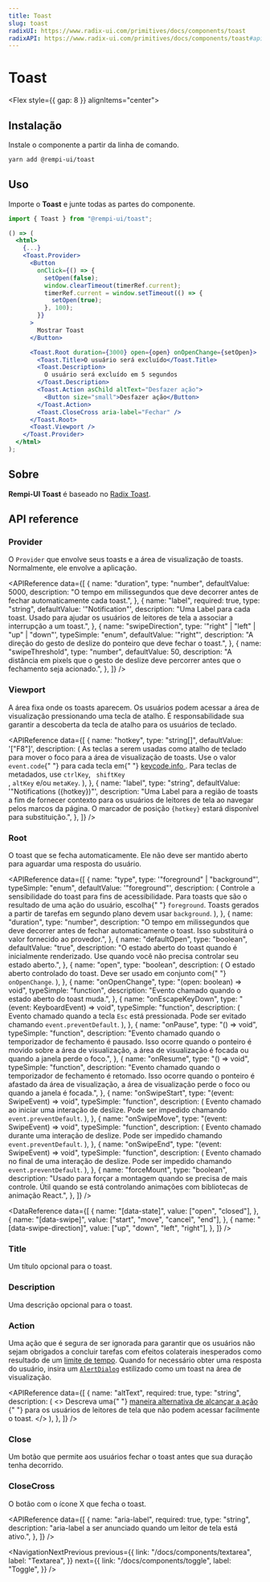 ```yaml
---
title: Toast
slug: toast
radixUI: https://www.radix-ui.com/primitives/docs/components/toast
radixAPI: https://www.radix-ui.com/primitives/docs/components/toast#api-reference
---
```


# Toast

<Description text="Uma mensagem sucinta que é exibida temporariamente." />

<Flex style={{ gap: 8 }} alignItems="center">
  <RadixUI href="https://www.radix-ui.com/primitives/docs/components/toast" />
  <RadixAPI href="https://www.radix-ui.com/primitives/docs/components/toast#api-reference" />
  <SelectVersion />
</Flex>

<PreviewComponent name="toast" />

## Instalação

Instale o componente a partir da linha de comando.

```bash
yarn add @rempi-ui/toast
```

## Uso

Importe o <strong>Toast</strong> e junte todas as partes do componente.

```jsx
import { Toast } from "@rempi-ui/toast";

() => (
  <html>
    {...}
    <Toast.Provider>
      <Button
        onClick={() => {
          setOpen(false);
          window.clearTimeout(timerRef.current);
          timerRef.current = window.setTimeout(() => {
            setOpen(true);
          }, 100);
        }}
      >
        Mostrar Toast
      </Button>

      <Toast.Root duration={3000} open={open} onOpenChange={setOpen}>
        <Toast.Title>O usuário será excluído</Toast.Title>
        <Toast.Description>
          O usuário será excluído em 5 segundos
        </Toast.Description>
        <Toast.Action asChild altText="Desfazer ação">
          <Button size="small">Desfazer ação</Button>
        </Toast.Action>
        <Toast.CloseCross aria-label="Fechar" />
      </Toast.Root>
      <Toast.Viewport />
    </Toast.Provider>
  </html>
);
```

## Sobre

<strong>Rempi-UI Toast</strong> é baseado no [Radix Toast](https://www.radix-ui.com/primitives/docs/components/toast).

## API reference

### Provider

O `Provider` que envolve seus toasts e a área de visualização de toasts. Normalmente, ele envolve a aplicação.

<MoreInfo
  componentName="Radix Toast Provider"
  componentLink="https://www.radix-ui.com/primitives/docs/components/toast#portal"
/>

<APIReference
  data={[
    {
      name: "duration",
      type: "number",
      defaultValue: 5000,
      description:
        "O tempo em milissegundos que deve decorrer antes de fechar automaticamente cada toast.",
    },
    {
      name: "label",
      required: true,
      type: "string",
      defaultValue: '"Notification"',
      description:
        "Uma Label para cada toast. Usado para ajudar os usuários de leitores de tela a associar a interrupção a um toast.",
    },
    {
      name: "swipeDirection",
      type: '"right" | "left" | "up" | "down"',
      typeSimple: "enum",
      defaultValue: '"right"',
      description:
        "A direção do gesto de deslize do ponteiro que deve fechar o toast.",
    },
    {
      name: "swipeThreshold",
      type: "number",
      defaultValue: 50,
      description:
        "A distância em pixels que o gesto de deslize deve percorrer antes que o fechamento seja acionado.",
    },
  ]}
/>

### Viewport

A área fixa onde os toasts aparecem. Os usuários podem acessar a área de visualização pressionando uma tecla de atalho. É responsabilidade sua garantir a descoberta da tecla de atalho para os usuários de teclado.

<MoreInfo
  componentName="Radix Toast Viewport"
  componentLink="https://www.radix-ui.com/primitives/docs/components/toast#viewport"
/>

<APIReference
  data={[
    {
      name: "hotkey",
      type: "string[]",
      defaultValue: '["F8"]',
      description: (
        <span>
          As teclas a serem usadas como atalho de teclado para mover o foco para
          a área de visualização de toasts. Use o valor <code>event.code</code>{" "}
          para cada tecla em{" "}
          <a href="https://keycode.info/" target="_blank">
            keycode.info
          </a>
          . Para teclas de metadados, use <code>ctrlKey</code>, <code>
            shiftKey
          </code>, <code>altKey</code> e/ou <code>metaKey</code>.
        </span>
      ),
    },
    {
      name: "label",
      type: "string",
      defaultValue: '"Notifications ({hotkey})"',
      description:
        "Uma Label para a região de toasts a fim de fornecer contexto para os usuários de leitores de tela ao navegar pelos marcos da página. O marcador de posição `{hotkey}` estará disponível para substituição.",
    },
  ]}
/>

### Root

O toast que se fecha automaticamente. Ele não deve ser mantido aberto para aguardar uma resposta do usuário.

<MoreInfo
  componentName="Radix Toast Root"
  componentLink="https://www.radix-ui.com/primitives/docs/components/toast#root"
/>

<APIReference
  data={[
    {
      name: "type",
      type: '"foreground" | "background"',
      typeSimple: "enum",
      defaultValue: '"foreground"',
      description: (
        <span>
          Controle a sensibilidade do toast para fins de acessibilidade. Para
          toasts que são o resultado de uma ação do usuário, escolha{" "}
          <code>foreground</code>. Toasts gerados a partir de tarefas em segundo
          plano devem usar <code>background</code>.
        </span>
      ),
    },
    {
      name: "duration",
      type: "number",
      description:
        "O tempo em milissegundos que deve decorrer antes de fechar automaticamente o toast. Isso substituirá o valor fornecido ao provedor.",
    },
    {
      name: "defaultOpen",
      type: "boolean",
      defaultValue: "true",
      description:
        "O estado aberto do toast quando é inicialmente renderizado. Use quando você não precisa controlar seu estado aberto.",
    },
    {
      name: "open",
      type: "boolean",
      description: (
        <span>
          O estado aberto controlado do toast. Deve ser usado em conjunto com{" "}
          <code>onOpenChange</code>.
        </span>
      ),
    },
    {
      name: "onOpenChange",
      type: "(open: boolean) => void",
      typeSimple: "function",
      description: "Evento chamado quando o estado aberto do toast muda.",
    },
    {
      name: "onEscapeKeyDown",
      type: "(event: KeyboardEvent) => void",
      typeSimple: "function",
      description: (
        <span>
          Evento chamado quando a tecla <code>Esc</code> está pressionada. Pode
          ser evitado chamando <code>event.preventDefault</code>.
        </span>
      ),
    },
    {
      name: "onPause",
      type: "() => void",
      typeSimple: "function",
      description:
        "Evento chamado quando o temporizador de fechamento é pausado. Isso ocorre quando o ponteiro é movido sobre a área de visualização, a área de visualização é focada ou quando a janela perde o foco.",
    },
    {
      name: "onResume",
      type: "() => void",
      typeSimple: "function",
      description:
        "Evento chamado quando o temporizador de fechamento é retomado. Isso ocorre quando o ponteiro é afastado da área de visualização, a área de visualização perde o foco ou quando a janela é focada.",
    },
    {
      name: "onSwipeStart",
      type: "(event: SwipeEvent) => void",
      typeSimple: "function",
      description: (
        <span>
          Evento chamado ao iniciar uma interação de deslize. Pode ser impedido
          chamando <code>event.preventDefault</code>.
        </span>
      ),
    },
    {
      name: "onSwipeMove",
      type: "(event: SwipeEvent) => void",
      typeSimple: "function",
      description: (
        <span>
          Evento chamado durante uma interação de deslize. Pode ser impedido
          chamando <code>event.preventDefault</code>.
        </span>
      ),
    },
    {
      name: "onSwipeEnd",
      type: "(event: SwipeEvent) => void",
      typeSimple: "function",
      description: (
        <span>
          Evento chamado no final de uma interação de deslize. Pode ser impedido
          chamando <code>event.preventDefault</code>.
        </span>
      ),
    },
    {
      name: "forceMount",
      type: "boolean",
      description:
        "Usado para forçar a montagem quando se precisa de mais controle. Útil quando se está controlando animações com bibliotecas de animação React.",
    },
  ]}
/>

<DataReference
  data={[
    {
      name: "[data-state]",
      value: ["open", "closed"],
    },
    {
      name: "[data-swipe]",
      value: ["start", "move", "cancel", "end"],
    },
    {
      name: "[data-swipe-direction]",
      value: ["up", "down", "left", "right"],
    },
  ]}
/>

### Title

Um título opcional para o toast.

<MoreInfo
  componentName="Radix Toast Title"
  componentLink="https://www.radix-ui.com/primitives/docs/components/toast#title"
/>

### Description

Uma descrição opcional para o toast.

<MoreInfo
  componentName="Radix Toast Description"
  componentLink="https://www.radix-ui.com/primitives/docs/components/toast#description"
/>

### Action

Uma ação que é segura de ser ignorada para garantir que os usuários não sejam obrigados a concluir tarefas com efeitos colaterais inesperados como resultado de um [limite de tempo](https://www.w3.org/TR/UNDERSTANDING-WCAG20/time-limits-required-behaviors.html).
Quando for necessário obter uma resposta do usuário, insira um [`AlertDialog`](/docs/components/alert-dialog) estilizado como um toast na área de visualização.

<MoreInfo
  componentName="Radix Toast Action"
  componentLink="https://www.radix-ui.com/primitives/docs/components/toast#action"
/>

<APIReference
  data={[
    {
      name: "altText",
      required: true,
      type: "string",
      description: (
        <>
          Descreva uma{" "}
          <a href="https://www.radix-ui.com/primitives/docs/components/toast#alternative-action">
            maneira alternativa de alcançar a ação
          </a>{" "}
          para os usuários de leitores de tela que não podem acessar facilmente
          o toast.
        </>
      ),
    },
  ]}
/>

### Close

Um botão que permite aos usuários fechar o toast antes que sua duração tenha decorrido.

<MoreInfo
  componentName="Radix Toast Close"
  componentLink="https://www.radix-ui.com/primitives/docs/components/toast#close"
/>

### CloseCross

O botão com o ícone X que fecha o toast.

<APIReference
  data={[
    {
      name: "aria-label",
      required: true,
      type: "string",
      description:
        "aria-label a ser anunciado quando um leitor de tela está ativo.",
    },
  ]}
/>

<NavigationNextPrevious
  previous={{
    link: "/docs/components/textarea",
    label: "Textarea",
  }}
  next={{
    link: "/docs/components/toggle",
    label: "Toggle",
  }}
/>

<EditThisPage url="components/pt-BR/toast/1.0.1.mdx" />